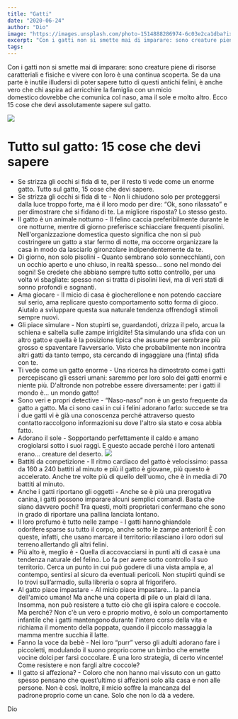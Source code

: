 ```yaml
---
title: "Gatti"
date: "2020-06-24"
author: "Dio"
image: "https://images.unsplash.com/photo-1514888286974-6c03e2ca1dba?ixlib=rb-4.0.3&ixid=MnwxMjA3fDB8MHxzZWFyY2h8Mnx8Z2F0dG98ZW58MHx8MHx8&auto=format&fit=crop&w=800&q=60"
excerpt: "Con i gatti non si smette mai di imparare: sono creature piene di risorse caratteriali e fisiche e vivere con loro è una continua scoperta. "
tags:
---
```



Con i gatti non si smette mai di imparare: sono creature piene di risorse caratteriali e fisiche e vivere con loro è una continua scoperta. Se da una parte è inutile illudersi di poter sapere tutto di questi antichi felini, è anche vero che chi aspira ad arricchire la famiglia con un micio domestico dovrebbe che comunica col naso, ama il sole e molto altro. Ecco 15 cose che devi assolutamente sapere sul gatto.

![](https://images.unsplash.com/photo-1514888286974-6c03e2ca1dba?ixlib=rb-4.0.3&ixid=MnwxMjA3fDB8MHxzZWFyY2h8Mnx8Z2F0dG98ZW58MHx8MHx8&auto=format&fit=crop&w=800&q=60)

# Tutto sul gatto: 15 cose che devi sapere

- Se strizza gli occhi si fida di te, per il resto ti vede come un enorme gatto. Tutto sul gatto, 15 cose che devi sapere.
- Se strizza gli occhi si fida di te - Non li chiudono solo per proteggersi dalla luce troppo forte, ma è il loro modo per dire: “Ok, sono rilassato” e per dimostrare che si fidano di te. La migliore risposta? Lo stesso gesto.
- Il gatto è un animale notturno - Il felino caccia preferibilmente durante le ore notturne, mentre di giorno preferisce schiacciare frequenti pisolini. Nell'organizzazione domestica questo significa che non si può costringere un gatto a star fermo di notte, ma occorre organizzare la casa in modo da lasciarlo gironzolare indipendentemente da te.
- Di giorno, non solo pisolini - Quanto sembrano solo sonnecchianti, con un occhio aperto e uno chiuso, in realtà spesso... sono nel mondo dei sogni! Se credete che abbiano sempre tutto sotto controllo, per una volta vi sbagliate: spesso non si tratta di pisolini lievi, ma di veri stati di sonno profondi e sognanti.
- Ama giocare - Il micio di casa è giocherellone e non potendo cacciare sul serio, ama replicare questo comportamento sotto forma di gioco. Aiutalo a sviluppare questa sua naturale tendenza offrendogli stimoli sempre nuovi.
- Gli piace simulare - Non stupirti se, guardandoti, drizza il pelo, arcua la schiena e saltella sulle zampe irrigidite! Sta simulando una sfida con un altro gatto e quella è la posizione tipica che assume per sembrare più grosso e spaventare l’avversario. Visto che probabilmente non incontra altri gatti da tanto tempo, sta cercando di ingaggiare una (finta) sfida con te.
- Ti vede come un gatto enorme - Una ricerca ha dimostrato come i gatti percepiscano gli esseri umani: saremmo per loro solo dei gatti enormi e niente più. D'altronde non potrebbe essere diversamente: per i gatti il mondo è... un mondo gatto!
- Sono veri e propri detective - “Naso-naso” non è un gesto frequente da gatto a gatto. Ma ci sono casi in cui i felini adorano farlo: succede se tra i due gatti vi è già una conoscenza perché attraverso questo contatto raccolgono informazioni su dove l'altro sia stato e cosa abbia fatto.
- Adorano il sole - Sopportando perfettamente il caldo e amano crogiolarsi sotto i suoi raggi. E questo accade perché i loro antenati erano... creature del deserto.
![](https://images.unsplash.com/photo-1573865526739-10659fec78a5?ixlib=rb-4.0.3&ixid=MnwxMjA3fDB8MHxzZWFyY2h8NHx8Z2F0dG98ZW58MHx8MHx8&auto=format&fit=crop&w=800&q=60)
- Battiti da competizione - Il ritmo cardiaco del gatto è velocissimo: passa da 160 a 240 battiti al minuto e più il gatto è giovane, più questo è accelerato. Anche tre volte più di quello dell'uomo, che è in media di 70 battiti al minuto.
- Anche i gatti riportano gli oggetti - Anche se è più una prerogativa canina, i gatti possono imparare alcuni semplici comandi. Basta che siano davvero pochi! Tra questi, molti proprietari confermano che sono in grado di riportare una pallina lanciata lontano.
- Il loro profumo è tutto nelle zampe - I gatti hanno ghiandole odorifere sparse su tutto il corpo, anche sotto le zampe anteriori! È con queste, infatti, che usano marcare il territorio: rilasciano i loro odori sul terreno allertando gli altri felini.
- Più alto è, meglio è - Quella di accovacciarsi in punti alti di casa è una tendenza naturale del felino. Lo fa per avere sotto controllo il suo territorio. Cerca un punto in cui può godere di una vista ampia e, al contempo, sentirsi al sicuro da eventuali pericoli. Non stupirti quindi se lo trovi sull’armadio, sulla libreria o sopra al frigorifero.
- Al gatto piace impastare - Al micio piace impastare... la pancia dell'amico umano! Ma anche una coperta di pile o un plaid di lana. Insomma, non può resistere a tutto ciò che gli ispira calore e coccole. Ma perché? Non c'è un vero e proprio motivo, è solo un comportamento infantile che i gatti mantengono durante l'intero corso della vita e richiama il momento della poppata, quando il piccolo massaggia la mamma mentre succhia il latte.
- Fanno la voce da bebè - Nei loro “purr” verso gli adulti adorano fare i piccoletti, modulando il suono proprio come un bimbo che emette vocine dolci per farsi coccolare. È una loro strategia, di certo vincente! Come resistere e non fargli altre coccole?
- Il gatto si affeziona? - Coloro che non hanno mai vissuto con un gatto spesso pensano che quest’ultimo si affezioni solo alla casa e non alle persone. Non è così. Inoltre, il micio soffre la mancanza del padrone proprio come un cane. Solo che non lo dà a vedere.


<Signature>
    Dio
</Signature>
